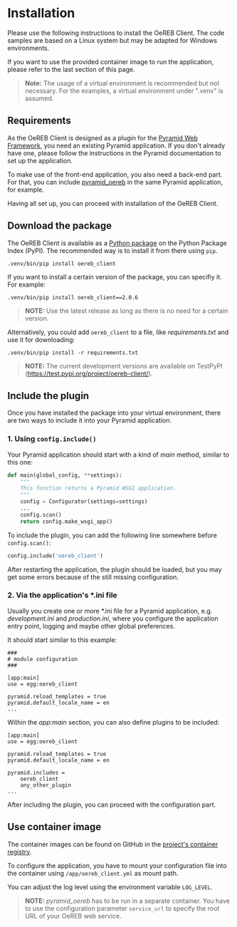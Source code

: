 
<Meta title="User Guide/Installation" />

# Installation

Please use the following instructions to install the OeREB Client. The
code samples are based on a Linux system but may be adapted for
Windows environments.

If you want to use the provided container image to run the application,
please refer to the last section of this page.

> **Note:** The usage of a virtual environment is recommended but not
> necessary. For the examples, a virtual environment under ".venv" is
> assumed.

## Requirements

As the OeREB Client is designed as a plugin for the
[Pyramid Web Framework](http://docs.pylonsproject.org/projects/pyramid/en/latest/),
you need an existing Pyramid application. If you don't already have one,
please follow the instructions in the Pyramid documentation to set up
the application.

To make use of the front-end application, you also need a back-end part.
For that, you can include
[pyramid\_oereb](https://openoereb.github.io/pyramid_oereb/) in the
same Pyramid application, for example.

Having all set up, you can proceed with installation of the OeREB
Client.

## Download the package

The OeREB Client is available as a
[Python package](https://pypi.org/project/oereb-client/) on the Python
Package Index (PyPI). The recommended way is to install it from there
using `pip`.

```console
.venv/bin/pip install oereb_client
```

If you want to install a certain version of the package, you can
specifiy it. For example:

```console
.venv/bin/pip install oereb_client==2.0.6
```

> **NOTE:** Use the latest release as long as there is no need for a
> certain version.

Alternatively, you could add `oereb_client` to a file, like
*requirements.txt* and use it for downloading:

```console
.venv/bin/pip install -r requirements.txt
```

> **NOTE:** The current development versions are available on TestPyPI
> (https://test.pypi.org/project/oereb-client/).

## Include the plugin

Once you have installed the package into your virtual environment, there
are two ways to include it into your Pyramid application.

### 1. Using `config.include()`

Your Pyramid application should start with a kind of *main* method,
similar to this one:

```python
def main(global_config, **settings):
    """
    This function returns a Pyramid WSGI application.
    """
    config = Configurator(settings=settings)
    ...
    config.scan()
    return config.make_wsgi_app()
```

To include the plugin, you can add the following line somewhere before
`config.scan()`:

```python
config.include('oereb_client')
```

After restarting the application, the plugin should be loaded, but you
may get some errors because of the still missing configuration.

### 2. Via the application's \*.ini file

Usually you create one or more \*.ini file for a Pyramid application,
e.g. *development.ini* and *production.ini*, where you configure the
application entry point, logging and maybe other global preferences.

It should start similar to this example:

```
###
# module configuration
###

[app:main]
use = egg:oereb_client

pyramid.reload_templates = true
pyramid.default_locale_name = en
...
```

Within the *app:main* section, you can also define plugins to be
included:

```
[app:main]
use = egg:oereb_client

pyramid.reload_templates = true
pyramid.default_locale_name = en

pyramid.includes =
    oereb_client
    any_other_plugin
...
```

After including the plugin, you can proceed with the configuration part.

## Use container image

The container images can be found on GitHub in the
[project's container registry](https://github.com/openoereb/oereb_client/pkgs/container/oereb_client).

To configure the application, you have to mount your configuration file into the container using
`/app/oereb_client.yml` as mount path.

You can adjust the log level using the environment variable `LOG_LEVEL`.

> **NOTE:** *pyramid\_oereb* has to be run in a separate container. You have to use the configuration
> parameter `service_url` to specify the root URL of your OeREB web service.
